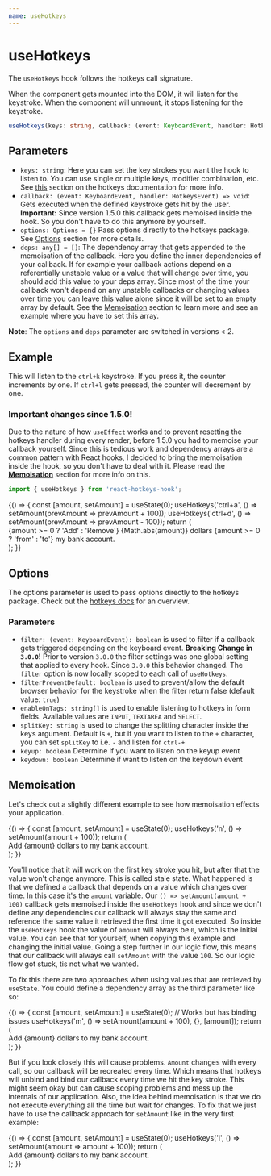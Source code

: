 ```yaml
---
name: useHotkeys
---
```



# useHotkeys

The `useHotkeys` hook follows the hotkeys call signature.

When the component gets mounted into the DOM, it will listen for the keystroke. When the component will unmount, it
stops listening for the keystroke.

```ts
useHotkeys(keys: string, callback: (event: KeyboardEvent, handler: HotkeysEvent) => void, options: Options = {}, deps: any[] = [])
```

## Parameters
* `keys: string`: Here you can set the key strokes you want the hook to listen to. You can use single or multiple keys,
modifier combination, etc. See [this](https://github.com/jaywcjlove/hotkeys/#defining-shortcuts)
section on the hotkeys documentation for more info.
* `callback: (event: KeyboardEvent, handler: HotkeysEvent) => void`: Gets executed when the defined keystroke
gets hit by the user. **Important:** Since version 1.5.0 this callback gets memoised inside the hook. So you don't have
to do this anymore by yourself.
* `options: Options = {}` Pass options directly to the hotkeys package. See [Options](#options) section for more details.
* `deps: any[] = []`: The dependency array that gets appended to the memoisation of the callback. Here you define the inner
dependencies of your callback. If for example your callback actions depend on a referentially unstable value or a value
that will change over time, you should add this value to your deps array. Since most of the time your callback won't
depend on any unstable callbacks or changing values over time you can leave this value alone since it will be set to an
empty array by default. See the [Memoisation](#memoisation) section to
learn more and see an example where you have to set this array.

**Note**: The `options` and `deps` parameter are switched in versions < 2.

## Example

This will listen to the `ctrl+k` keystroke. If you press it, the counter increments by one. If `ctrl+l` gets pressed,
the counter will decrement by one.

### Important changes since 1.5.0!
Due to the nature of how `useEffect` works and to prevent resetting the hotkeys handler during every render, before 1.5.0
you had to memoise your callback yourself. Since this is tedious work and dependency arrays are a common pattern with
React hooks, I decided to bring the memoisation inside the hook, so you don't have to deal with it. Please read the
[**Memoisation**](#memoisation) section for more info on this.

```js
import { useHotkeys } from 'react-hotkeys-hook';
```

<Playground>
  {() => {
    const [amount, setAmount] = useState(0);
    useHotkeys('ctrl+a', () => setAmount(prevAmount => prevAmount + 100));
    useHotkeys('ctrl+d', () => setAmount(prevAmount => prevAmount - 100));
    return (
      <div>
        {amount >= 0 ? 'Add' : 'Remove'} {Math.abs(amount)} dollars {amount >= 0 ? 'from' : 'to'} my bank account.
      </div>
    );
  }}
</Playground>

## Options

The options parameter is used to pass options directly to the hotkeys package. Check out the [hotkeys docs](https://github.com/jaywcjlove/hotkeys/#option)
for an overview.

### Parameters
* `filter: (event: KeyboardEvent): boolean` is used to filter if a callback gets triggered depending on the keyboard event.
**Breaking Change in `3.0.0`!** Prior to version `3.0.0` the filter settings was one global setting that applied to every
hook. Since `3.0.0` this behavior changed. The `filter` option is now locally scoped to each call of `useHotkeys`.
* `filterPreventDefault: boolean` is used to prevent/allow the default browser behavior for the keystroke when the filter 
return false (default value: `true`)
* `enableOnTags: string[]` is used to enable listening to hotkeys in form fields. Available values are `INPUT`, `TEXTAREA`
and `SELECT`.
* `splitKey: string` is used to change the splitting character inside the keys argument. Default is `+`, but if you want
to listen to the `+` character, you can set `splitKey` to i.e. `-` and listen for `ctrl-+`
* `keyup: boolean` Determine if you want to listen on the keyup event
* `keydown: boolean` Determine if want to listen on the keydown event

## Memoisation

Let's check out a slightly different example to see how memoisation effects your application.

<Playground>
  {() => {
    const [amount, setAmount] = useState(0);
    useHotkeys('n', () => setAmount(amount + 100));
    return (
      <div>
        Add {amount} dollars to my bank account.
      </div>
    );
  }}
</Playground>

You'll notice that it will work on the first key stroke you hit, but after that the value won't change anymore. This is
called stale state. What happened is that we defined a callback that depends on a value which changes over time. In this
case it's the `amount` variable. Our `() => setAmount(amount + 100)` callback gets memoised inside the `useHotkeys` hook
and since we don't define any dependencies our callback will always stay the same and reference the same value it retrieved
the first time it got executed. So inside the `useHotkeys` hook the value of `amount` will always be `0`, which is the
initial value. You can see that for yourself, when copying this example and changing the initial value.
Going a step further in our logic flow, this means that our callback will always call `setAmount` with the value `100`.
So our logic flow got stuck, tis not what we wanted.

To fix this there are two approaches when using values that are retrieved by `useState`. You could define a dependency array as
the third parameter like so:

<Playground>
  {() => {
    const [amount, setAmount] = useState(0);
    // Works but has binding issues
    useHotkeys('m', () => setAmount(amount + 100), {}, [amount]);
    return (
      <div>
        Add {amount} dollars to my bank account.
      </div>
    );
  }}
</Playground>

But if you look closely this will cause problems. `Amount` changes with every call, so our callback will be recreated
every time. Which means that hotkeys will unbind and bind our callback every time we hit the key stroke. This might
seem okay but can cause scoping problems and mess up the internals of our application. Also, the idea behind memoisation
is that we do not execute everything all the time but wait for changes. To fix that we just have to use the callback
approach for `setAmount` like in the very first example:

<Playground>
  {() => {
    const [amount, setAmount] = useState(0);
    useHotkeys('l', () => setAmount(amount => amount + 100));
    return (
      <div>
        Add {amount} dollars to my bank account.
      </div>
    );
  }}
</Playground>
